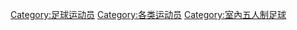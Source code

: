 [[Category:足球运动员|Category:足球运动员]]
[[Category:各类运动员|Category:各类运动员]]
[[Category:室內五人制足球|Category:室內五人制足球]]